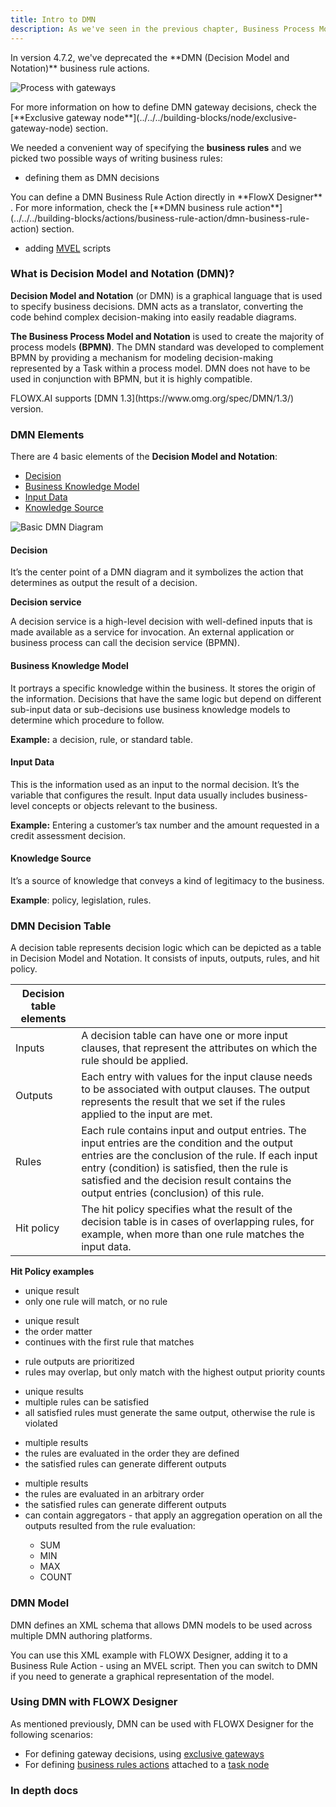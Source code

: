```yaml
---
title: Intro to DMN
description: As we've seen in the previous chapter, Business Process Model and Notation BPMN is used to define business processes as a sequence of activities. If we need to branch off different process paths, we use gateways. These have rules attached to them in order to decide on which outgoing path should the process continue on.
---
```


<Info>
In version 4.7.2, we've deprecated the **DMN (Decision Model and Notation)** business rule actions.
</Info>

![Process with gateways](https://s3.eu-west-1.amazonaws.com/docx.flowx.ai/platform-overview/frameworks-and-standards/business-process-industry-standards/process_with_gateways.png)

<Info>
For more information on how to define DMN gateway decisions, check the [**Exclusive gateway node**](../../../building-blocks/node/exclusive-gateway-node) section.
</Info>

We needed a convenient way of specifying the <Tooltip tip="Business rules are actions that can be configured on task/user task nodes in a business process. Business rules can be written in various script languages such as MVEL, JavaScript, Python, Groovy, or DMN (Decision Model and Notation)."> **business rules** </Tooltip> and we picked two possible ways of writing business rules:

* defining them as DMN decisions

<Info>
You can define a DMN Business Rule Action directly in <Tooltip tip="The Designer is the FLOWX.AI no-code visual development environment. It allows users to create web and mobile applications without having to know how to code."> **FlowX Designer** </Tooltip>. For more information, check the [**DMN business rule action**](../../../building-blocks/actions/business-rule-action/dmn-business-rule-action) section.
</Info>

* adding [MVEL](./intro-to-mvel) scripts

### What is Decision Model and Notation (DMN)?

**Decision Model and Notation** (or DMN) is a graphical language that is used to specify business decisions. DMN acts as a translator, converting the code behind complex decision-making into easily readable diagrams.

**The Business Process Model and Notation** is used to create the majority of process models **(BPMN)**. The DMN standard was developed to complement BPMN by providing a mechanism for modeling decision-making represented by a Task within a process model. DMN does not have to be used in conjunction with BPMN, but it is highly compatible.

<Warning>
FLOWX.AI supports [DMN 1.3](https://www.omg.org/spec/DMN/1.3/) version.
</Warning>

### DMN Elements

There are 4 basic elements of the **Decision Model and Notation**:

* [Decision](#decision)
* [Business Knowledge Model](#business-knowledge-model)
* [Input Data](#input-data)
* [Knowledge Source](#knowledge-source)



![Basic DMN Diagram](https://s3.eu-west-1.amazonaws.com/docx.flowx.ai/platform-overview/frameworks-and-standards/business-process-industry-standards/dmn_diagram.png)

#### Decision

It’s the center point of a DMN diagram and it symbolizes the action that determines as output the result of a decision.

**Decision service**

A decision service is a high-level decision with well-defined inputs that is made available as a service for invocation. An external application or business process can call the decision service (BPMN).

#### Business Knowledge Model

It portrays a specific knowledge within the business. It stores the origin of the information. Decisions that have the same logic but depend on different sub-input data or sub-decisions use business knowledge models to determine which procedure to follow.

**Example:** a decision, rule, or standard table.

#### Input Data

This is the information used as an input to the normal decision. It’s the variable that configures the result. Input data usually includes business-level concepts or objects relevant to the business.

**Example:** Entering a customer’s tax number and the amount requested in a credit assessment decision.

#### Knowledge Source

It’s a source of knowledge that conveys a kind of legitimacy to the business.

**Example**: policy, legislation, rules.

### DMN Decision Table

A decision table represents decision logic which can be depicted as a table in Decision Model and Notation. It consists of inputs, outputs, rules, and hit policy.

| Decision table elements |                                                                                                                                                                                                                                                                                                 |
| ----------------------- | ----------------------------------------------------------------------------------------------------------------------------------------------------------------------------------------------------------------------------------------------------------------------------------------------- |
| Inputs                  | A decision table can have one or more input clauses, that represent the attributes on which the rule should be applied.                                                                                                                                                                         |
| Outputs                 | Each entry with values for the input clause needs to be associated with output clauses. The output represents the result that we set if the rules applied to the input are met.                                                                                                                 |
| Rules                   | Each rule contains input and output entries. The input entries are the condition and the output entries are the conclusion of the rule. If each input entry (condition) is satisfied, then the rule is satisfied and the decision result contains the output entries (conclusion) of this rule. |
| Hit policy              | The hit policy specifies what the result of the decision table is in cases of overlapping rules, for example, when more than one rule matches the input data.                                                                                                                                   |

**Hit Policy examples**

<Tabs>
<Tab title="Unique">
<ul>
<li>unique result</li>
<li>only one rule will match, or no rule</li>
</ul>
</Tab>

<Tab title="First">
<ul>
<li>unique result</li>
<li>the order matter</li>
<li>continues with the first rule that matches</li>
</ul>
</Tab>

<Tab title="Priority">
<ul>
<li>rule outputs are prioritized</li>
<li>rules may overlap, but only match with the highest output priority counts </li>
</ul>
</Tab>

<Tab title ="Any">
<ul>
<li> unique results </li>
<li>multiple rules can be satisfied </li>
<li>all satisfied rules must generate the same output, otherwise the rule is violated</li>
</ul>
</Tab>

<Tab title = "Rule order">
<ul>
<li>multiple results</li>
<li>the rules are evaluated in the order they are defined</li>
<li>the satisfied rules can generate different outputs</li>
</ul>
</Tab>

<Tab title ="Collect order">
<ul>
<li> multiple results </li>
<li>the rules are evaluated in an arbitrary order </li>
<li> the satisfied rules can generate different outputs </li>
<li>can contain aggregators - that apply an aggregation operation on all the outputs resulted from the rule evaluation:</li>
  <ul> 
  <li>SUM</li>
  <li>MIN</li>
  <li>MAX</li>
  <li>COUNT</li>
  </ul>
</ul>
</Tab>
</Tabs>

### DMN Model

DMN defines an XML schema that allows DMN models to be used across multiple DMN authoring platforms.

You can use this XML example with FLOWX Designer, adding it to a Business Rule Action - using an MVEL script. Then you can switch to DMN if you need to generate a graphical representation of the model.

### Using DMN with FLOWX Designer

As mentioned previously, DMN can be used with FLOWX Designer for the following scenarios:

* For defining gateway decisions, using [exclusive gateways](../../../building-blocks/node/exclusive-gateway-node)
* For defining [business rules actions](../../../building-blocks/actions/business-rule-action/business-rule-action) attached to a [task node](../../../building-blocks/node/task-node)

### In depth docs

<Card title="DMN Documentation" href="https://www.omg.org/dmn" icon="link">
</Card>